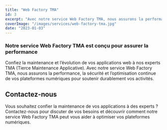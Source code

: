 ```yaml
---
title: "Web Factory TMA"
id: 3
excerpt: "Avec notre service Web Factory TMA, nous assurons la performance, la sécurité et l'optimisation continue de vos plateformes numériques."
coverImage: "/images/services/web-factory-tma.jpg"
date: "2023-01-03"
---
```


### Notre service Web Factory TMA est conçu pour assurer la performance

Confiez la maintenance et l’évolution de vos applications web à nos experts TMA (Tierce
Maintenance Applicative). Avec notre service Web Factory TMA, nous assurons la
performance, la sécurité et l’optimisation continue de vos plateformes numériques pour
soutenir durablement vos activités.

## Contactez-nous

Vous souhaitez confier la maintenance de vos applications à des experts ? Contactez-nous pour discuter de vos besoins et découvrir comment notre service Web Factory TMA peut vous aider à optimiser vos plateformes numériques. 